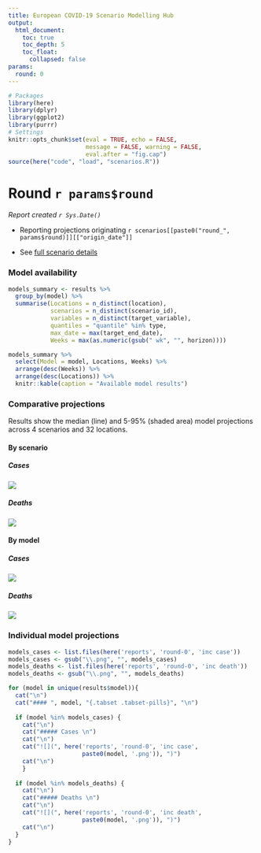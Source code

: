 ```yaml
---
title: European COVID-19 Scenario Modelling Hub
output:
  html_document:
    toc: true
    toc_depth: 5
    toc_float:
      collapsed: false
params:
  round: 0
---
```


```r
# Packages
library(here)
library(dplyr)
library(ggplot2)
library(purrr)
# Settings
knitr::opts_chunk$set(eval = TRUE, echo = FALSE, 
                      message = FALSE, warning = FALSE,
                      eval.after = "fig.cap")
source(here("code", "load", "scenarios.R"))
```

# Round `r params$round`

_Report created `r Sys.Date()`_

- Reporting projections originating `r scenarios[[paste0("round_", params$round)]][["origin_date"]]`

- See [full scenario details](`r paste0("https://github.com/covid19-forecast-hub-europe/covid19-scenario-hub-europe/wiki/Round-", params$round)`)

### Model availability

```r
models_summary <- results %>%
  group_by(model) %>%
  summarise(Locations = n_distinct(location),
            scenarios = n_distinct(scenario_id),
            variables = n_distinct(target_variable),
            quantiles = "quantile" %in% type,
            max_date = max(target_end_date),
            Weeks = max(as.numeric(gsub(" wk", "", horizon))))

models_summary %>%
  select(Model = model, Locations, Weeks) %>%
  arrange(desc(Weeks)) %>%
  arrange(desc(Locations)) %>%
  knitr::kable(caption = "Available model results")

```


### Comparative projections {.tabset}

Results show the median (line) and 5-95% (shaded area) model projections across 4 scenarios and 32 locations.

#### By scenario {.tabset .tabset-pills}

##### Cases
![](`r here("reports", "round-0", "cross-scenario-cases.png")`)

##### Deaths
![](`r here("reports", "round-0", "cross-scenario-deaths.png")`)

#### By model {.tabset .tabset-pills}

##### Cases
![](`r here("reports", "round-0", "cross-model-cases.png")`)

##### Deaths
![](`r here("reports", "round-0", "cross-model-deaths.png")`)

### Individual model projections {.tabset}

```r
models_cases <- list.files(here('reports', 'round-0', 'inc case'))
models_cases <- gsub("\\.png", "", models_cases)
models_deaths <- list.files(here('reports', 'round-0', 'inc death'))
models_deaths <- gsub("\\.png", "", models_deaths)
```

```r
for (model in unique(results$model)){
  cat("\n")
  cat("#### ", model, "{.tabset .tabset-pills}", "\n")
  
  if (model %in% models_cases) {
    cat("\n")
    cat("##### Cases \n")
    cat("\n")
    cat("![](", here('reports', 'round-0', 'inc case', 
                     paste0(model, '.png')), ")")
    cat("\n")
    }
  
  if (model %in% models_deaths) {
    cat("\n")
    cat("##### Deaths \n")
    cat("\n")
    cat("![](", here('reports', 'round-0', 'inc death', 
                     paste0(model, '.png')), ")")
    cat("\n")
  }
}
```


